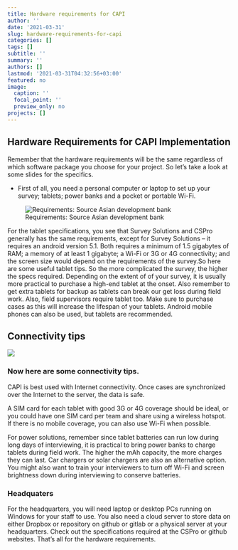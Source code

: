 ```yaml
---
title: Hardware requirements for CAPI
author: ''
date: '2021-03-31'
slug: hardware-requirements-for-capi
categories: []
tags: []
subtitle: ''
summary: ''
authors: []
lastmod: '2021-03-31T04:32:56+03:00'
featured: no
image:
  caption: ''
  focal_point: ''
  preview_only: no
projects: []
---
```


## Hardware Requirements for CAPI Implementation

Remember that the hardware requirements will be the same regardless of which software package you choose for your project. So let's take a look at some slides for the specifics.

* First of all, you need a personal computer or laptop to set up your survey; tablets; power banks and a pocket or portable Wi-Fi.

![Requirements: Source Asian development bank](Requirements.PNG)

For the tablet specifications, you see that Survey Solutions and CSPro generally has the same requirements, except for Survey Solutions – it requires an android version 5.1. Both requires a minimum of 1.5 gigabytes of RAM; a memory of at least 1 gigabyte; a Wi-Fi or 3G or 4G connectivity; and the screen size would depend on the requirements of the survey.So here are some useful tablet tips. So the more complicated the survey, the higher the specs required. Depending on the extent of of your survey, it is usually more practical to purchase a high-end tablet at the onset. Also remember to get extra tablets for backup
as tablets can break our get loss during field work. Also, field supervisors require tablet too. Make sure to purchase cases as this will increase the lifespan of your tablets. Android mobile phones can also be used, but tablets are recommended.

## Connectivity tips

![](connect.png)

### Now here are some connectivity tips.

CAPI is best used with Internet connectivity. Once cases are synchronized over the Internet to the server, the data is safe.

A SIM card for each tablet with good 3G or 4G coverage should be ideal, or you could have one SIM card per team and share using a wireless hotspot. If there is no mobile coverage, you can also use Wi-Fi when possible. 

For power solutions, remember since tablet batteries can run low during long days of interviewing, it is practical to bring power banks to charge tablets during field work. The higher the mAh capacity, the more charges they can last. Car chargers or solar chargers are also an alternative option. You might also want to train your interviewers to turn off Wi-Fi and screen brightness down during interviewing to conserve batteries.

### Headquaters

For the headquarters, you will need laptop or desktop PCs running on Windows for your staff to use. You also need a cloud server to store data on either Dropbox or repository on github or gitlab or a physical server at your headquarters. Check out the specifications required at the CSPro or github websites.
That's all for the hardware requirements.
